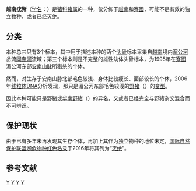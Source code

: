 {{Speciesbox
| status = EX
| status_system = iucn3.1
| status_ref = <ref name=iucn>Groves, C. & Meijaard, E. 2016. ''Sus bucculentus''. The IUCN Red List of Threatened Species 2016: e.T21178A44140209. http://dx.doi.org/10.2305/IUCN.UK.2016-2.RLTS.T21178A44140209.en. Downloaded on 14 August 2017.</ref>
| extinct=2016年
| taxon= Sus bucculentus
| authority = [[韩伯禄|Heude]], 1892
}}

'''越南疣豬'''（[[学名|学名]]：''{{sname|Sus bucculentus}}''）是[[猪科|猪科]][[猪属|猪属]]的一种，仅分佈于[[越南|越南]]和[[寮國|寮國]]，可能不是有效的独立物种，或者已经灭绝。

== 分类 ==
本种总共只有3个标本，其中用于描述本种的两个[[头骨|头骨]]标本采集自[[越南|越南]]境内[[湄公河|湄公河]]岔流[[同奈河|同奈河]]流域；第三个标本则是不完整的雄性幼体头骨标本，为1995年在[[寮國|寮國]]湄公河东部[[安南山脉|安南山脉]]所猎杀的个体。{{r|iucn}}

然而，对生存于安南山脉北部毛色较浅、身体比较瘦长、面部较长的个休，2006年[[线粒体DNA|线粒体DNA]]分析发现，那只是湄公河东部毛色较浅的[[野猪|野猪]]（{{sname|''Sus scrofa''}}）的[[变型|变型]]。{{r|iucn}}

因此本种可能只是野猪或[[华南野猪|华南野猪]]（{{sname|''Sus scrofa moupinensis''}}）的异名，又或者已经完全与野猪杂交混合而不可辨识。{{r|iucn}}

==保护现状==
由于已有多年未再发现其生存个体，再加上其作为独立物种的地位未定，[[国际自然保护联盟濒危物种红色名录|国际自然保护联盟濒危物种红色名录]]于2016年将其列为“[[灭绝|灭绝]]”{{r|iucn}}。

== 参考文献 ==
{{reflist}}

{{taxonbar}}

[[Category:豬屬|Y]]
[[Category:越南哺乳動物|Y]]
[[Category:寮國哺乳動物|Y]]
[[Category:1892年描述的动物|Y]]